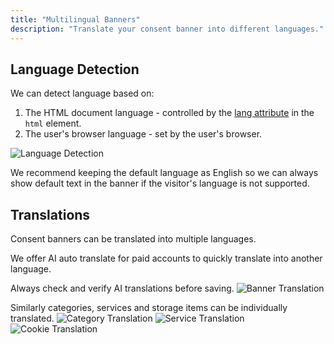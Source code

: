 ```yaml
---
title: "Multilingual Banners"
description: "Translate your consent banner into different languages."
---
```


## Language Detection

We can detect language based on:
1. The HTML document language - controlled by the [lang attribute](https://www.tpgi.com/using-the-html-lang-attribute/) in the `html` element.
2. The user's browser language - set by the user's browser.

<img src="/images/consent-banner/language-detection.png" alt="Language Detection" />

We recommend keeping the default language as English so we can always show default text in the banner if the visitor's language is not supported.

## Translations

Consent banners can be translated into multiple languages.

We offer AI auto translate for paid accounts to quickly translate into another language.

<Note>
  Always check and verify AI translations before saving.
</Note>

<img src="/images/consent-banner/banner-translation.png" alt="Banner Translation" />

Similarly categories, services and storage items can be individually translated.
<img src="/images/consent-banner/category-translation.png" alt="Category Translation" />
<img src="/images/consent-banner/service-translation.png" alt="Service Translation" />
<img src="/images/consent-banner/cookie-translation.png" alt="Cookie Translation" />
